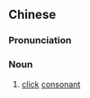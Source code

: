 ==Chinese==
{{zh-forms}}
{{wikipedia|lang=zh}}

===Pronunciation===
{{zh-pron
|m=zhōuyīn
|cat=n
}}

===Noun===
{{zh-noun}}

# {{lb|zh|phonetics}} [[click]] [[consonant]]